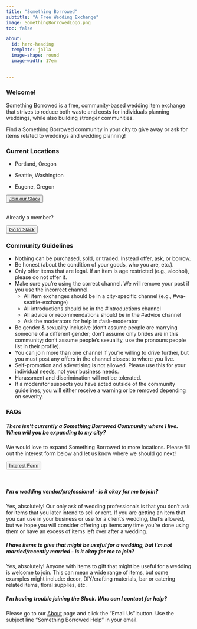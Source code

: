 ```yaml
---
title: "Something Borrowed"
subtitle: "A Free Wedding Exchange"
image: SomethingBorrowedLogo.png
toc: false

about:
  id: hero-heading
  template: jolla
  image-shape: round
  image-width: 17em
      
      
---
```


::: {#hero-heading}
:::

### Welcome!

Something Borrowed is a free, community-based wedding item exchange that strives to reduce both waste and costs for individuals planning weddings, while also building stronger communities.

Find a Something Borrowed community in your city to give away or ask for items related to weddings and wedding planning!

### Current Locations

-   Portland, Oregon

-   Seattle, Washington

-   Eugene, Oregon  

<button type="button" class="btn btn-light">[Join our Slack](https://airtable.com/appXc1jGJLZweRSbH/pagVgloaEgZbrNbM2/form)</button> <br>
Already a member?  

<button type="button" class="btn btn-light">[Go to Slack](https://somethingborrowedx.slack.com/)</button>

### Community Guidelines  

*   Nothing can be purchased, sold, or traded. Instead offer, ask, or borrow.
*   Be honest (about the condition of your goods, who you are, etc.).
*   Only offer items that are legal. If an item is age restricted (e.g., alcohol), please do not offer it.  
*   Make sure you're using the correct channel. We will remove your post if you use the incorrect channel.  
    + All item exchanges should be in a city-specific channel (e.g., #wa-seattle-exchange)  
    + All introductions should be in the #introductions channel  
    + All advice or recommendations should be in the #advice channel  
    + Ask the moderators for help in #ask-moderator  
*   Be gender & sexuality inclusive (don't assume people are marrying someone of a different gender; don't assume only brides are in this community; don’t assume people’s sexuality, use the pronouns people list in their profile).  
*   You can join more than one channel if you're willing to drive further, but you must post any offers in the channel closest to where you live.
*   Self-promotion and advertising is not allowed. Please use this for your individual needs, not your business needs. 
*   Harassment and discrimination will not be tolerated.
*   If a moderator suspects you have acted outside of the community guidelines, you will either receive a warning or be removed depending on severity. 

### FAQs

##### There isn't currently a Something Borrowed Community where I live. When will you be expanding to my city?

We would love to expand Something Borrowed to more locations. Please fill out the interest form below and let us know where we should go next!  

<button type="button" class="btn btn-light">[Interest Form](https://airtable.com/appXc1jGJLZweRSbH/pag4Fk8La0v44z13r/form)</button><br>

##### I'm a wedding vendor/professional - is it okay for me to join?  

Yes, absolutely! Our only ask of wedding professionals is that you don’t ask for items that you later intend to sell or rent. If you are getting an item that you can use in your business or use for a client’s wedding, that’s allowed, but we hope you will consider offering up items any time you’re done using them or have an excess of items left over after a wedding.  

##### I have items to give that might be useful for a wedding, but I'm not married/recently married - is it okay for me to join?  

Yes, absolutely! Anyone with items to gift that might be useful for a wedding is welcome to join. This can mean a wide range of items, but some examples might include: decor, DIY/crafting materials, bar or catering related items, floral supplies, etc. 

##### I'm having trouble joining the Slack. Who can I contact for help?  

Please go to our [About](https://somethingborrowedexchange.com/about.html) page and click the "Email Us" button. Use the subject line "Something Borrowed Help" in your email.
